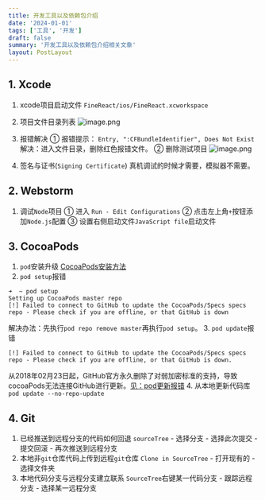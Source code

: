 ```yaml
---
title: 开发工具以及依赖包介绍
date: '2024-01-01'
tags: ['工具', '开发']
draft: false
summary: '开发工具以及依赖包介绍相关文章'
layout: PostLayout
---
```


## 1. Xcode
1. xcode项目启动文件
`FineReact/ios/FineReact.xcworkspace`
2. 项目文件目录列表
![image.png](https://upload-images.jianshu.io/upload_images/4989175-ed810596eeabbb0c.png?imageMogr2/auto-orient/strip%7CimageView2/2/w/1240)
3. 报错解决
① 报错提示： `Entry, ":CFBundleIdentifier", Does Not Exist`
解决：进入文件目录，删除红色报错文件。
② 删除测试项目 
![image.png](https://upload-images.jianshu.io/upload_images/4989175-70f4dae4bc47e75d.png?imageMogr2/auto-orient/strip%7CimageView2/2/w/1240)
 
5. 签名与证书(`Signing Certificate`)
真机调试的时候才需要，模拟器不需要。
## 2. Webstorm
1. 调试`Node`项目
① 进入 `Run - Edit Configurations`
② 点击左上角`+`按钮添加`Node.js`配置
③ 设置右侧启动文件`JavaScript file`启动文件
## 3. CocoaPods 
1. `pod`安装升级
[CocoaPods安装方法](https://www.jianshu.com/p/f43b5964f582)
2. `pod setup`报错
```
➜  ~ pod setup      
Setting up CocoaPods master repo
[!] Failed to connect to GitHub to update the CocoaPods/Specs specs repo - Please check if you are offline, or that GitHub is down
```
解决办法：先执行`pod repo remove master`再执行`pod setup`。
3. `pod update`报错
```
[!] Failed to connect to GitHub to update the CocoaPods/Specs specs repo - Please check if you are offline, or that GitHub is down.
```
从2018年02月23日起，GitHub官方永久删除了对弱加密标准的支持，导致cocoaPods无法连接GitHub进行更新。[见：pod更新报错](https://support.rongcloud.cn/kb/Njgw)
4. 从本地更新代码库
`pod update --no-repo-update`
## 4. Git
1. 已经推送到远程分支的代码如何回退
`sourceTree` - 选择分支 - 选择此次提交 - 提交回滚 - 再次推送到远程分支
2. 本地非`git`仓库代码上传到远程`git`仓库
`Clone in SourceTree` - 打开现有的 - 选择文件夹
3. 本地代码分支与远程分支建立联系
`SourceTree`右键某一代码分支 - 跟踪远程分支 - 选择某一远程分支




 
